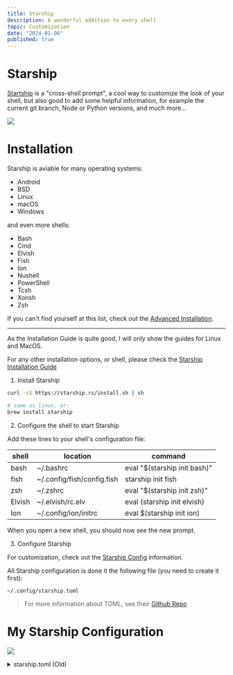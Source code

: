 ```yaml
---
title: Starship
description: A wonderful addition to every shell
topic: Customization
date: "2024-01-06"
published: true
---
```


# Starship 

[Startship](https://starship.rs/) is a "cross-shell prompt", a cool way to customize the look of your shell, 
but also good to add some helpful information, for example the current git branch, Node or Python versions, and much more...

![](/blog-images/starship-shell.png)

# Installation

Starship is aviable for many operating systems:

- Android
- BSD
- Linux
- macOS
- Windows

and even more shells:

- Bash
- Cmd
- Elvish
- Fish
- Ion
- Nushell
- PowerShell
- Tcsh
- Xonsh
- Zsh

If you can't find yourself at this list, check out the [Advanced Installation](https://starship.rs/installing/#advanced-installation).

---

As the Installation Guide is quite good, I will only show the guides for Linux and MacOS.

For any other installation options, or shell, please check the [Starship Installation Guide](https://starship.rs/guide/#%F0%9F%9A%80-installation)

1. Install Starship

```bash title="Linux"
curl -sS https://starship.rs/install.sh | sh
```

```zsh title="MacOS"
# same as linux, or:
brew install starship
```

2. Configure the shell to start Starship

Add these lines to your shell's configuration file:

| shell | location                   | command |
|-------|----------------------------|---------|
| bash  | ~/.bashrc                  | eval "$(starship init bash)" |
| fish  | ~/.config/fish/config.fish | starship init fish | source |
| zsh   | ~/.zshrc                   | eval "$(starship init zsh)" |
| Elvish| ~/.elvish/rc.elv           | eval (starship init elvish) |
| Ion   | ~/.config/ion/initrc       | eval $(starship init ion) |

When you open a new shell, you should now see the new prompt.

3. Configure Starship

For customization, check out the [Starship Config](https://starship.rs/config/) information.

All Starship configuration is done it the following file (you need to create it first): 

`~/.config/starship.toml`

> For more information about TOML, see their [Github Repo](https://github.com/toml-lang/toml)

# My Starship Configuration

![](/blog-images/starship-my-shell.png)
<details>
  <summary>starship.toml (Old)</summary>

  ```toml title="~/.config/starship.toml"
    # custom format
    format = '''
    [┌── $shell─────────────── $memory_usage ──> $nodejs $python](bold green)
    [│](bold green)$sudo$username$hostname$localip$directory$character$git_branch$git_metrics$cmd_duration
    [└ $battery ─>](bold green) '''

    #format = '$all$directory$character'

    # Wait 10 milliseconds for starship to check files under the current directory.
    scan_timeout = 10
    command_timeout = 500
    add_newline = true



    [shell]
    fish_indicator = 'fish'
    bash_indicator = 'bash'
    unknown_indicator = 'unknwn'
    style = 'cyan bold'
    disabled = false

    [username]
    style_user = 'green bold'
    format = ' [$user@]($style)'
    disabled = false
    show_always = true

    [sudo]
    style = 'bold red'
    format = ' [sudo](bold red)'
    disabled = false

    [python]
    symbol = ''
    format = 'Python [$version [\($virtualenv\)](dimmed yellow)](bold dimmed green)'
    pyenv_version_name = true
    detect_files = ['requirements.txt', '__init.py__', 'setup.py']
    detect_extensions = ['py']
    detect_folders = []

    [nodejs]
    format = 'Node [$version](bold dimmed green)'

    [memory_usage]
    disabled = false
    threshold = -1
    format = '$ram_pct'
    symbol = ''
    style = 'bold dimmed green'

    [localip]
    ssh_only = false
    format = '[@$localipv4](bold yellow) '
    disabled = false

    [hostname]
    ssh_only = false
    ssh_symbol = 'ssh:'
    format = '[$ssh_symbol](bold dimmed green)[$hostname](bold dimmed green)'
    trim_at = ''
    disabled = false

    [git_metrics]
    disabled = false
    format = ' [+$added](bold green)[-$deleted](bold red)'

    [git_branch]
    format = '[$branch(:$remote_branch)]($style)'
    style = 'bold purple'

    [fill]
    symbol = '-'
    style = 'bold green'

    # time of command
    [cmd_duration]
    min_time = 500
    format = ' [$duration](bold yellow)'

    [directory]
    fish_style_pwd_dir_length = 5
    disabled = false
    truncation_length = 5
    truncation_symbol = '…/'
    style = 'bold blue'

    # promt char
    [character]
    success_symbol = '[-->](bold green)'
    error_symbol = '[-->](bold red)'

    # Disable the package module, hiding it from the prompt completely
    [package]
    disabled = true


    # battery
    [battery]

    full_symbol = '^'
    charging_symbol = '+'
    discharging_symbol = '-'

    [[battery.display]]
    threshold = 20
    style = 'bold red'

    [[battery.display]]
    threshold = 50
    style = 'bold orange'

    [[battery.display]]
    threshold = 100
    style = 'bold green'
    ```
</details>

---

![](/blog-images/starship-my-shell-new.png)
<details>
  <summary>starship.toml (New)</summary>

  ```toml title="~/.config/starship.toml"
    #                                              #
    # Starship Config by a3chron, catppuccin theme #
    #                                              #

    palette = "catppuccin_mocha"

    # custom format
    format = """
    [╭─ $shell─────────────── $memory_usage ──╌╌ $nodejs $python $fill ╌╌─╮](bold overlay0)
    [├╌](bold overlay0)$sudo$username$hostname$localip$directory$read_only$git_branch$git_metrics [$fill $cmd_duration ┘](bold overlay0)
    [╰─ $battery $character](bold overlay0) """

    #format = '$all$directory$character'

    # Wait 10 milliseconds for starship to check files under the current directory.
    scan_timeout = 10
    command_timeout = 500
    add_newline = true

    # Catppuchin Theme

    [palettes.catppuccin_mocha]
    rosewater = "#f5e0dc"
    flamingo = "#f2cdcd"
    pink = "#f5c2e7"
    mauve = "#cba6f7"
    red = "#f38ba8"
    maroon = "#eba0ac"
    peach = "#fab387"
    yellow = "#f9e2af"
    green = "#a6e3a1"
    teal = "#94e2d5"
    sky = "#89dceb"
    sapphire = "#74c7ec"
    blue = "#89b4fa"
    lavender = "#b4befe"
    text = "#cdd6f4"
    subtext1 = "#bac2de"
    subtext0 = "#a6adc8"
    overlay2 = "#9399b2"
    overlay1 = "#7f849c"
    overlay0 = "#6c7086"
    surface2 = "#585b70"
    surface1 = "#45475a"
    surface0 = "#313244"
    base = "#1e1e2e"
    mantle = "#181825"
    crust = "#11111b"


    [shell]
    fish_indicator = 'fish'
    bash_indicator = 'bash'
    unknown_indicator = 'unknwn'
    style = 'peach'
    disabled = false

    [username]
    style_user = 'peach bold'
    format = ' [$user@]($style)'
    disabled = false
    show_always = true

    [sudo]
    format = ' [sudo](bold red)'
    disabled = false

    [python]
    symbol = ''
    format = '[Python](bold green) [$version [\($virtualenv\)](dimmed green)](bold dimmed green)'
    pyenv_version_name = true
    detect_files = ['requirements.txt', '__init.py__', 'setup.py']
    detect_extensions = ['py']
    detect_folders = []

    [nodejs]
    format = '[Node](bold lavender) [$version](bold dimmed lavender)'

    [memory_usage]
    disabled = false
    threshold = -1
    format = '[$ram_pct]($style)'
    symbol = ''
    style = 'dimmed peach'

    [localip]
    ssh_only = false
    format = '[@$localipv4](bold overlay0) '
    disabled = false

    [hostname]
    ssh_only = false
    ssh_symbol = 'ssh:'
    format = '[$ssh_symbol](bold dimmed maroon)[$hostname](bold dimmed peach)'
    trim_at = ''
    disabled = false

    [git_metrics]
    disabled = false
    format = ' [+$added](bold green)[-$deleted](bold red)'

    [git_branch]
    format = '[$branch(:$remote_branch)]($style)'
    style = 'bold mauve'

    [fill]
    symbol = ' '
    style = 'bold base'

    # time of command
    [cmd_duration]
    min_time = 500
    format = ' [$duration](bold yellow)'

    [directory]
    fish_style_pwd_dir_length = 5
    disabled = false
    truncation_length = 5
    truncation_symbol = '…/'
    read_only = ' read-only'
    read_only_style = 'bold dimmed teal'
    style = 'bold teal'

    # promt char
    [character]
    success_symbol = '[──╌╌](bold overlay0)'
    error_symbol = '[──╌╌](bold red)'

    # Disable the package module, hiding it from the prompt completely
    [package]
    disabled = true


    # battery
    [battery]

    full_symbol = '◉ '
    charging_symbol = '⦿ '
    discharging_symbol = '⦾ '

    [[battery.display]]
    threshold = 20
    style = 'red'

    [[battery.display]]
    threshold = 100
    style = 'peach'
    ```
</details>

---

![](/blog-images/starship-my-shell-new.png)
<details>
  <summary>starship.toml v3 (catppuccin, blue gradient)</summary>

  ```toml title="~/.config/starship.toml"
    #                                              #
    # Starship Config by a3chron, catppuccin theme #
    #                                              #

    palette = "catppuccin_mocha"

    # custom format
    format = """
    [╭─ $shell─────────────── $memory_usage ──╌╌ $nodejs$python$ocaml $fill ╌╌─╮](overlay0)
    [├╌](overlay0)$sudo$username$hostname$localip$directory$read_only$git_branch$git_metrics [$fill $cmd_duration ┘](overlay0)
    [╰─ $battery $character](overlay0) """

    #format = '$all$directory$character'

    # Wait 10 milliseconds for starship to check files under the current directory.
    scan_timeout = 10
    command_timeout = 500
    add_newline = true

    # Catppuchin Theme

    [palettes.catppuccin_mocha]
    rosewater = "#f5e0dc"
    flamingo = "#f2cdcd"
    pink = "#f5c2e7"
    mauve = "#cba6f7"
    red = "#f38ba8"
    maroon = "#eba0ac"
    peach = "#fab387"
    yellow = "#f9e2af"
    green = "#a6e3a1"
    teal = "#94e2d5"
    sky = "#89dceb"
    sapphire = "#74c7ec"
    blue = "#89b4fa"
    lavender = "#b4befe"
    text = "#cdd6f4"
    subtext1 = "#bac2de"
    subtext0 = "#a6adc8"
    overlay2 = "#9399b2"
    overlay1 = "#7f849c"
    overlay0 = "#6c7086"
    surface2 = "#585b70"
    surface1 = "#45475a"
    surface0 = "#313244"
    base = "#1e1e2e"
    mantle = "#181825"
    crust = "#11111b"


    [shell]
    fish_indicator = 'fish'
    bash_indicator = 'bash'
    unknown_indicator = 'unknwn'
    style = 'teal'
    disabled = false

    [username]
    style_user = 'teal bold'
    format = ' [$user@]($style)'
    disabled = false
    show_always = true

    [sudo]
    format = ' [sudo](bold red)'
    disabled = false

    [python]
    symbol = ''
    format = '[Python](bold mauve) [$version [\($virtualenv\)](dimmed mauve)](dimmed mauve)'
    pyenv_version_name = true
    detect_files = ['requirements.txt', '__init.py__', 'setup.py']
    detect_extensions = ['py']
    detect_folders = []

    [nodejs]
    format = '[Node](bold lavender) [$version](bold dimmed lavender) '

    [ocaml]
    format = '[Ocaml](bold pink) [$version](bold dimmed pink) '

    [memory_usage]
    disabled = false
    threshold = -1
    format = '[$ram_pct]($style)'
    symbol = ''
    style = 'dimmed blue'

    [localip]
    ssh_only = false
    format = '[@$localipv4](bold dimmed blue) '
    disabled = false

    [hostname]
    ssh_only = false
    ssh_symbol = 'ssh:'
    format = '[$ssh_symbol](bold dimmed maroon)[$hostname](bold dimmed sapphire)'
    trim_at = ''
    disabled = false

    [git_metrics]
    disabled = false
    format = ' [+$added](bold teal)[-$deleted](bold pink)'

    [git_branch]
    format = '[$branch(:$remote_branch)]($style)'
    style = 'bold pink'

    [fill]
    symbol = ' '
    style = 'bold base'

    # time of command
    [cmd_duration]
    min_time = 500
    format = ' [$duration](bold dimmed flamingo)'

    [directory]
    fish_style_pwd_dir_length = 5
    disabled = false
    truncation_length = 5
    truncation_symbol = '…/'
    read_only = ' read-only'
    read_only_style = 'bold dimmed mauve'
    style = 'bold mauve'

    # prompt char
    [character]
    success_symbol = '[──╌╌](overlay0)'
    error_symbol = '[──╌╌](red)'

    # Disable the package module, hiding it from the prompt completely
    [package]
    disabled = true


    # battery
    [battery]

    full_symbol = '◉ '
    charging_symbol = '⦿ '
    discharging_symbol = '⦾ '

    [[battery.display]]
    threshold = 20
    style = 'red'

    [[battery.display]]
    threshold = 100
    style = 'teal'
  ```
</details>